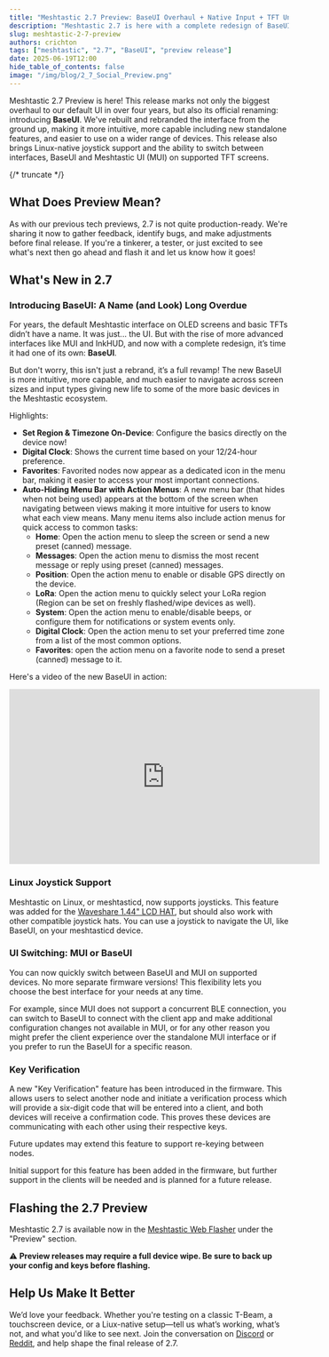 ```yaml
---
title: "Meshtastic 2.7 Preview: BaseUI Overhaul + Native Input + TFT Unification"
description: "Meshtastic 2.7 is here with a complete redesign of BaseUI, native input support on Linux, and the ability to switch between UIs on TFT screens."
slug: meshtastic-2-7-preview
authors: crichton
tags: ["meshtastic", "2.7", "BaseUI", "preview release"]
date: 2025-06-19T12:00
hide_table_of_contents: false
image: "/img/blog/2_7_Social_Preview.png"
---
```


Meshtastic 2.7 Preview is here! This release marks not only the biggest overhaul to our default UI in over four years, but also its official renaming: introducing **BaseUI**. We've rebuilt and rebranded the interface from the ground up, making it more intuitive, more capable including new standalone features, and easier to use on a wider range of devices. This release also brings Linux-native joystick support and the ability to switch between interfaces, BaseUI and Meshtastic UI (MUI) on supported TFT screens.

{/* truncate */}

## What Does Preview Mean?

As with our previous tech previews, 2.7 is not quite production-ready. We're sharing it now to gather feedback, identify bugs, and make adjustments before final release. If you're a tinkerer, a tester, or just excited to see what's next then go ahead and flash it and let us know how it goes!

## What's New in 2.7

### Introducing **BaseUI**: A Name (and Look) Long Overdue

For years, the default Meshtastic interface on OLED screens and basic TFTs didn’t have a name. It was just... the UI. But with the rise of more advanced interfaces like MUI and InkHUD, and now with a complete redesign, it’s time it had one of its own: **BaseUI**.

But don't worry, this isn't just a rebrand, it’s a full revamp! The new BaseUI is more intuitive, more capable, and much easier to navigate across screen sizes and input types giving new life to some of the more basic devices in the Meshtastic ecosystem.

Highlights:

- **Set Region & Timezone On-Device**: Configure the basics directly on the device now!
- **Digital Clock**: Shows the current time based on your 12/24-hour preference.
- **Favorites**: Favorited nodes now appear as a dedicated icon in the menu bar, making it easier to access your most important connections.
- **Auto-Hiding Menu Bar with Action Menus**: A new menu bar (that hides when not being used) appears at the bottom of the screen when navigating between views making it more intuitive for users to know what each view means. Many menu items also include action menus for quick access to common tasks:
  - **Home**: Open the action menu to sleep the screen or send a new preset (canned) message.
  - **Messages**: Open the action menu to dismiss the most recent message or reply using preset (canned) messages.
  - **Position**: Open the action menu to enable or disable GPS directly on the device.
  - **LoRa**: Open the action menu to quickly select your LoRa region (Region can be set on freshly flashed/wipe devices as well).
  - **System**: Open the action menu to enable/disable beeps, or configure them for notifications or system events only.
  - **Digital Clock**: Open the action menu to set your preferred time zone from a list of the most common options.
  - **Favorites**: open the action menu on a favorite node to send a preset (canned) message to it.

Here's a video of the new BaseUI in action:

<iframe
  width="560"
  height="315"
  src="https://www.youtube.com/embed/8b1g0k2j3a4"
  title="Meshtastic 2.7 BaseUI Preview"
  frameborder="0"
  allow="accelerometer; autoplay; clipboard-write; encrypted-media; gyroscope; picture-in-picture"
  allowfullscreen
></iframe>

### Linux Joystick Support

Meshtastic on Linux, or meshtasticd, now supports joysticks. This feature was added for the [Waveshare 1.44" LCD HAT](https://www.waveshare.com/1.44inch-lcd-hat.htm), but should also work with other compatible joystick hats. You can use a joystick to navigate the UI, like BaseUI, on your meshtasticd device.

### UI Switching: MUI or BaseUI

You can now quickly switch between BaseUI and MUI on supported devices. No more separate firmware versions! This flexibility lets you choose the best interface for your needs at any time.

For example, since MUI does not support a concurrent BLE connection, you can switch to BaseUI to connect with the client app and make additional configuration changes not available in MUI, or for any other reason you might prefer the client experience over the standalone MUI interface or if you prefer to run the BaseUI for a specific reason.

### Key Verification

A new "Key Verification" feature has been introduced in the firmware. This allows users to select another node and initiate a verification process which will provide a six-digit code that will be entered into a client, and both devices will receive a confirmation code. This proves these devices are communicating with each other using their respective keys.

Future updates may extend this feature to support re-keying between nodes.

Initial support for this feature has been added in the firmware, but further support in the clients will be needed and is planned for a future release.

## Flashing the 2.7 Preview

Meshtastic 2.7 is available now in the [Meshtastic Web Flasher](https://flasher.meshtastic.org) under the "Preview" section.

⚠️ **Preview releases may require a full device wipe. Be sure to back up your config and keys before flashing.**

## Help Us Make It Better

We’d love your feedback. Whether you're testing on a classic T-Beam, a touchscreen device, or a Liux-native setup—tell us what’s working, what’s not, and what you'd like to see next. Join the conversation on [Discord](https://discord.com/invite/ktMAKGBnBs) or [Reddit](https://www.reddit.com/r/meshtastic/), and help shape the final release of 2.7.
